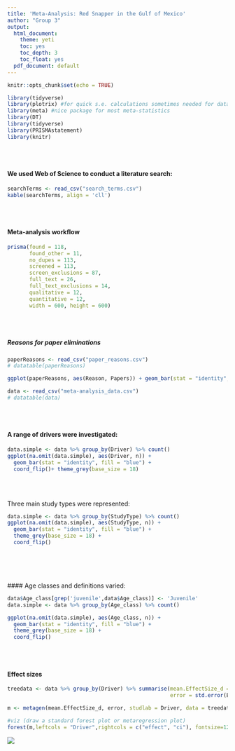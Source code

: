 ```yaml
---
title: 'Meta-Analysis: Red Snapper in the Gulf of Mexico'
author: "Group 3"
output:
  html_document:
    theme: yeti
    toc: yes
    toc_depth: 3
    toc_float: yes
  pdf_document: default
---
```


```r
knitr::opts_chunk$set(echo = TRUE)
```

```r
library(tidyverse)
library(plotrix) #for quick s.e. calculations sometimes needed for data tidy step
library(meta) #nice package for most meta-statistics
library(DT)
library(tidyverse)
library(PRISMAstatement)
library(knitr)

```
<br><br>

#### We used Web of Science to conduct a literature search:
```r
searchTerms <- read_csv("search_terms.csv")
kable(searchTerms, align = 'cll')

```

<br><br>

#### Meta-analysis workflow

```r
prisma(found = 118,
       found_other = 11,
       no_dupes = 113, 
       screened = 113, 
       screen_exclusions = 87, 
       full_text = 26,
       full_text_exclusions = 14, 
       qualitative = 12, 
       quantitative = 12,
       width = 600, height = 600)
```


<br><br>

##### Reasons for paper eliminations

```r
paperReasons <- read_csv("paper_reasons.csv")
# datatable(paperReasons)
```



```r
ggplot(paperReasons, aes(Reason, Papers)) + geom_bar(stat = "identity", fill="blue") + coord_flip() + theme_grey(base_size = 18)

```



```r
data <- read_csv("meta-analysis_data.csv")
# datatable(data)

```

<br><br>

#### A range of drivers were investigated:

```r

data.simple <- data %>% group_by(Driver) %>% count()
ggplot(na.omit(data.simple), aes(Driver, n)) + 
  geom_bar(stat = "identity", fill = "blue") + 
  coord_flip()+ theme_grey(base_size = 18)

```
<br><br>

Three main study types were represented:


```r
data.simple <- data %>% group_by(StudyType) %>% count()
ggplot(na.omit(data.simple), aes(StudyType, n)) + 
  geom_bar(stat = "identity", fill = "blue") + 
  theme_grey(base_size = 18) + 
  coord_flip()

```
<br><br>
<br><br>
#### Age classes and definitions varied: 

```r

data$Age_class[grep('juvenile',data$Age_class)] <- 'Juvenile'
data.simple <- data %>% group_by(Age_class) %>% count()

ggplot(na.omit(data.simple), aes(Age_class, n)) + 
  geom_bar(stat = "identity", fill = "blue") + 
  theme_grey(base_size = 18) +
  coord_flip()

```
<br><br>

#### Effect sizes

```r
treedata <- data %>% group_by(Driver) %>% summarise(mean.EffectSize_d = mean(EffectSize_d),
                                                    error = std.error(EffectSize_d))
```

```r
m <- metagen(mean.EffectSize_d, error, studlab = Driver, data = treedata) #fit generic meta-analysis to an object

#viz (draw a standard forest plot or metaregression plot)
forest(m,leftcols = "Driver",rightcols = c("effect", "ci"), fontsize=12) #grid-based graphics so a bit of work to resize
```

![](./Final_heat_map.png) 